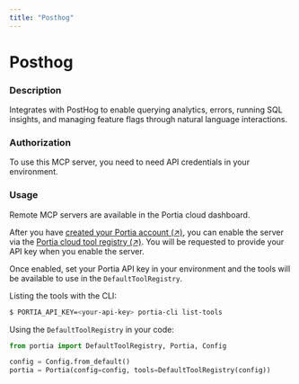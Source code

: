 ```yaml
---
title: "Posthog"
---
```

<!-- WARNING: This file is auto-generated by generate_tool_docs.py. Do not edit manually. -->


# Posthog

### Description

Integrates with PostHog to enable querying analytics, errors, running SQL insights, and managing feature flags through natural language interactions.

### Authorization


To use this MCP server, you need to need API credentials in your environment.


### Usage

Remote MCP servers are available in the Portia cloud dashboard.

After you have [created your Portia account (↗)](/setup-account), you can enable the server via the [Portia cloud tool registry (↗)](/cloud-tool-registry). You will be requested to provide your API key when you enable the server.

Once enabled, set your Portia API key in your environment and the tools will be available to use in the `DefaultToolRegistry`.

Listing the tools with the CLI:
```bash
$ PORTIA_API_KEY=<your-api-key> portia-cli list-tools
```

Using the `DefaultToolRegistry` in your code:
```python
from portia import DefaultToolRegistry, Portia, Config

config = Config.from_default()
portia = Portia(config=config, tools=DefaultToolRegistry(config))
```

